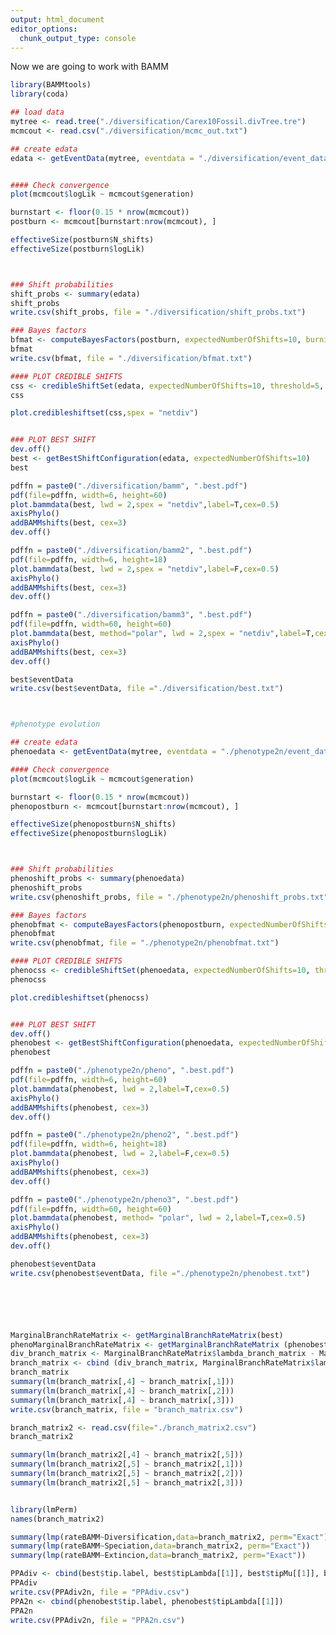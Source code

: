 ```yaml
---
output: html_document
editor_options: 
  chunk_output_type: console
---
```



Now we are going to work with BAMM

```r
library(BAMMtools)
library(coda)

## load data
mytree <- read.tree("./diversification/Carex10Fossil.divTree.tre")
mcmcout <- read.csv("./diversification/mcmc_out.txt")

## create edata
edata <- getEventData(mytree, eventdata = "./diversification/event_data.txt", burnin=0.15)


#### Check convergence
plot(mcmcout$logLik ~ mcmcout$generation)

burnstart <- floor(0.15 * nrow(mcmcout))
postburn <- mcmcout[burnstart:nrow(mcmcout), ]

effectiveSize(postburn$N_shifts)
effectiveSize(postburn$logLik)



### Shift probabilities
shift_probs <- summary(edata)
shift_probs
write.csv(shift_probs, file = "./diversification/shift_probs.txt")

### Bayes factors
bfmat <- computeBayesFactors(postburn, expectedNumberOfShifts=10, burnin=0.15)
bfmat
write.csv(bfmat, file = "./diversification/bfmat.txt")

#### PLOT CREDIBLE SHIFTS
css <- credibleShiftSet(edata, expectedNumberOfShifts=10, threshold=5, set.limit = 0.95)
css

plot.credibleshiftset(css,spex = "netdiv")


### PLOT BEST SHIFT
dev.off()
best <- getBestShiftConfiguration(edata, expectedNumberOfShifts=10)
best

pdffn = paste0("./diversification/bamm", ".best.pdf")
pdf(file=pdffn, width=6, height=60)
plot.bammdata(best, lwd = 2,spex = "netdiv",label=T,cex=0.5)
axisPhylo()
addBAMMshifts(best, cex=3)
dev.off()

pdffn = paste0("./diversification/bamm2", ".best.pdf")
pdf(file=pdffn, width=6, height=18)
plot.bammdata(best, lwd = 2,spex = "netdiv",label=F,cex=0.5)
axisPhylo()
addBAMMshifts(best, cex=3)
dev.off()

pdffn = paste0("./diversification/bamm3", ".best.pdf")
pdf(file=pdffn, width=60, height=60)
plot.bammdata(best, method="polar", lwd = 2,spex = "netdiv",label=T,cex=0.5)
axisPhylo()
addBAMMshifts(best, cex=3)
dev.off()

best$eventData
write.csv(best$eventData, file ="./diversification/best.txt")



#phenotype evolution

## create edata
phenoedata <- getEventData(mytree, eventdata = "./phenotype2n/event_data.txt", burnin=0.15, type = "trait")

#### Check convergence
plot(mcmcout$logLik ~ mcmcout$generation)

burnstart <- floor(0.15 * nrow(mcmcout))
phenopostburn <- mcmcout[burnstart:nrow(mcmcout), ]

effectiveSize(phenopostburn$N_shifts)
effectiveSize(phenopostburn$logLik)



### Shift probabilities
phenoshift_probs <- summary(phenoedata)
phenoshift_probs
write.csv(phenoshift_probs, file = "./phenotype2n/phenoshift_probs.txt")

### Bayes factors
phenobfmat <- computeBayesFactors(phenopostburn, expectedNumberOfShifts=10, burnin=0.15)
phenobfmat
write.csv(phenobfmat, file = "./phenotype2n/phenobfmat.txt")

#### PLOT CREDIBLE SHIFTS
phenocss <- credibleShiftSet(phenoedata, expectedNumberOfShifts=10, threshold=5, set.limit = 0.95)
phenocss

plot.credibleshiftset(phenocss)


### PLOT BEST SHIFT
dev.off()
phenobest <- getBestShiftConfiguration(phenoedata, expectedNumberOfShifts=10)
phenobest

pdffn = paste0("./phenotype2n/pheno", ".best.pdf")
pdf(file=pdffn, width=6, height=60)
plot.bammdata(phenobest, lwd = 2,label=T,cex=0.5)
axisPhylo()
addBAMMshifts(phenobest, cex=3)
dev.off()

pdffn = paste0("./phenotype2n/pheno2", ".best.pdf")
pdf(file=pdffn, width=6, height=18)
plot.bammdata(phenobest, lwd = 2,label=F,cex=0.5)
axisPhylo()
addBAMMshifts(phenobest, cex=3)
dev.off()

pdffn = paste0("./phenotype2n/pheno3", ".best.pdf")
pdf(file=pdffn, width=60, height=60)
plot.bammdata(phenobest, method= "polar", lwd = 2,label=T,cex=0.5)
axisPhylo()
addBAMMshifts(phenobest, cex=3)
dev.off()

phenobest$eventData
write.csv(phenobest$eventData, file ="./phenotype2n/phenobest.txt")






MarginalBranchRateMatrix <- getMarginalBranchRateMatrix(best)
phenoMarginalBranchRateMatrix <- getMarginalBranchRateMatrix (phenobest)
div_branch_matrix <- MarginalBranchRateMatrix$lambda_branch_matrix - MarginalBranchRateMatrix$mu_branch_matrix
branch_matrix <- cbind (div_branch_matrix, MarginalBranchRateMatrix$lambda_branch_matrix, MarginalBranchRateMatrix$mu_branch_matrix, phenoMarginalBranchRateMatrix$beta_branch_matrix)
branch_matrix
summary(lm(branch_matrix[,4] ~ branch_matrix[,1]))
summary(lm(branch_matrix[,4] ~ branch_matrix[,2]))
summary(lm(branch_matrix[,4] ~ branch_matrix[,3]))
write.csv(branch_matrix, file = "branch_matrix.csv")

branch_matrix2 <- read.csv(file="./branch_matrix2.csv")
branch_matrix2

summary(lm(branch_matrix2[,4] ~ branch_matrix2[,5]))
summary(lm(branch_matrix2[,5] ~ branch_matrix2[,1]))
summary(lm(branch_matrix2[,5] ~ branch_matrix2[,2]))
summary(lm(branch_matrix2[,5] ~ branch_matrix2[,3]))


library(lmPerm)
names(branch_matrix2)

summary(lmp(rateBAMM~Diversification,data=branch_matrix2, perm="Exact"))
summary(lmp(rateBAMM~Speciation,data=branch_matrix2, perm="Exact"))
summary(lmp(rateBAMM~Extincion,data=branch_matrix2, perm="Exact"))

PPAdiv <- cbind(best$tip.label, best$tipLambda[[1]], best$tipMu[[1]], best$tipLambda[[1]] - best$tipMu[[1]])
PPAdiv
write.csv(PPAdiv2n, file = "PPAdiv.csv")
PPA2n <- cbind(phenobest$tip.label, phenobest$tipLambda[[1]])
PPA2n
write.csv(PPAdiv2n, file = "PPA2n.csv")




```


